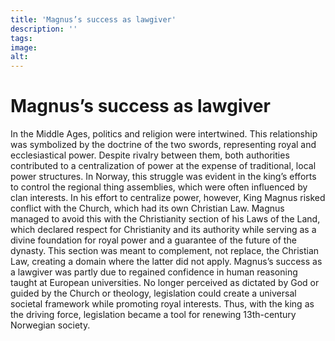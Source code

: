 ```yaml
---
title: 'Magnus’s success as lawgiver'
description: ''
tags:
image: 
alt: 
---
```


# Magnus’s success as lawgiver

In the Middle Ages, politics and religion were intertwined. This relationship was symbolized by the doctrine of the two swords, representing royal and ecclesiastical power. Despite rivalry between them, both authorities contributed to a centralization of power at the expense of traditional, local power structures. In Norway, this struggle was evident in the king’s efforts to control the regional thing assemblies, which were often influenced by clan interests. In his effort to centralize power, however, King Magnus risked conflict with the Church, which had its own Christian Law. Magnus managed to avoid this with the Christianity section of his Laws of the Land, which declared respect for Christianity and its authority while serving as a divine foundation for royal power and a guarantee of the future of the dynasty. This section was meant to complement, not replace, the Christian Law, creating a domain where the latter did not apply. Magnus’s success as a lawgiver was partly due to regained confidence in human reasoning taught at European universities. No longer perceived as dictated by God or guided by the Church or theology, legislation could create a universal societal framework while promoting royal interests. Thus, with the king as the driving force, legislation became a tool for renewing 13th-century Norwegian society.
